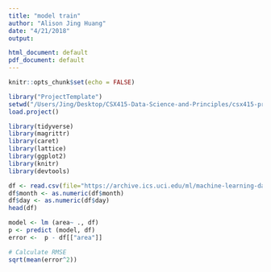 ```yaml
---
title: "model train"
author: "Alison Jing Huang"
date: "4/21/2018"
output:

html_document: default
pdf_document: default
---
```


```r
knitr::opts_chunk$set(echo = FALSE)
```

```r

library("ProjectTemplate")
setwd("/Users/Jing/Desktop/CSX415-Data-Science-and-Principles/csx415-project/ForestFire")
load.project()

library(tidyverse)
library(magrittr)
library(caret)
library(lattice)
library(ggplot2)
library(knitr)
library(devtools)

df <- read.csv(file="https://archive.ics.uci.edu/ml/machine-learning-databases/forest-fires/forestfires.csv")
df$month <- as.numeric(df$month)
df$day <- as.numeric(df$day)
head(df)

model <- lm (area~ ., df)
p <- predict (model, df)
error <-  p - df[["area"]]

# Calculate RMSE
sqrt(mean(error^2))
```

